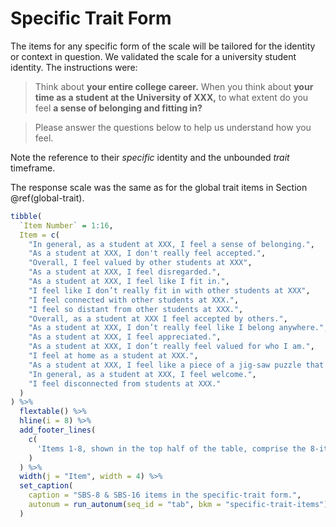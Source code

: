 # Specific Trait Form

The items for any specific form of the scale will be tailored for the identity or context in question. We validated the scale for a university student identity. The instructions were:

> Think about **your entire college career.** When you think about **your time as a student at the University of XXX,** to what extent do you feel **a sense of belonging and fitting in? **
 
> Please answer the questions below to help us understand how you feel.

Note the reference to their *specific* identity and the unbounded *trait* timeframe.

The response scale was the same as for the global trait items in Section \@ref(global-trait).

```r
tibble(
  `Item Number` = 1:16,
  Item = c(
    "In general, as a student at XXX, I feel a sense of belonging.",
    "As a student at XXX, I don't really feel accepted.",
    "Overall, I feel valued by other students at XXX", 
    "As a student at XXX, I feel disregarded.",
    "As a student at XXX, I feel like I fit in.",
    "I feel like I don’t really fit in with other students at XXX",
    "I feel connected with other students at XXX.",
    "I feel so distant from other students at XXX.",
    "Overall, as a student at XXX I feel accepted by others.",
    "As a student at XXX, I don’t really feel like I belong anywhere.",
    "As a student at XXX, I feel appreciated.",
    "As a student at XXX, I don’t really feel valued for who I am.",
    "I feel at home as a student at XXX.",
    "As a student at XXX, I feel like a piece of a jig-saw puzzle that doesn’t fit into the puzzle.",
    "In general, as a student at XXX, I feel welcome.",
    "I feel disconnected from students at XXX."
  )
) %>% 
  flextable() %>% 
  hline(i = 8) %>% 
  add_footer_lines(
    c(
      'Items 1-8, shown in the top half of the table, comprise the 8-item version. The "full" scale is comprised of all 16 items.'
    )
  ) %>% 
  width(j = "Item", width = 4) %>% 
  set_caption(
    caption = "SBS-8 & SBS-16 items in the specific-trait form.",
    autonum = run_autonum(seq_id = "tab", bkm = "specific-trait-items")
  )
```
